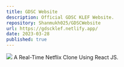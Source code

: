 ```yaml
---
title: GDSC Website
description: Official GDSC KLEF Website.
repository: Shanmukh025/GDSCWebsite
url: https://gdscklef.netlify.app/
date: 2023-03-28
published: true
---
```

[![](https://shanmukh25.vercel.app/_next/image?url=https%3A%2F%2Fimgur.com%2FoM4SCYe.gif&w=640&q=75)](https://gdscklef.netlify.app/)
A Real-Time Netflix Clone Using React JS.
